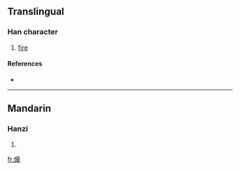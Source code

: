 ==Translingual==

===Han character===
{{Han char|rn=86|rad=火|as=16|sn=20|four=|canj=火卜月心 (FYBP)}}

# [[fire]]

====References====
* {{Han ref|kx=0687.100|dkj=19584|dj=1099.040|hdz=32247.110|uh=7216|ud=29206}}

----

==Mandarin==

===Hanzi===
{{cmn-hanzi|pin=[[lóng]] ([[long2]])|wg=lung<sup>2</sup>}}

# {{defn|Mandarin|sort=火16}}

[[fr:爖]]